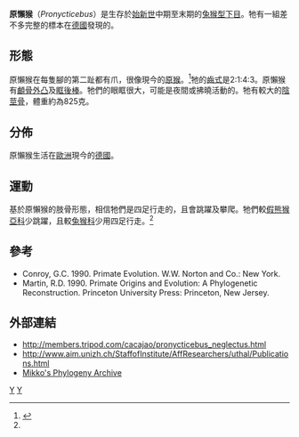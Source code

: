 {{Speciesbox
| taxon =  Pronycticebus neglectus
| fossil_range = [[始新世|始新世]]
| binomial_authority = Grandidier, 1904
}}

'''原懶猴'''（''Pronycticebus''）是生存於[[始新世|始新世]]中期至末期的[[兔猴型下目|兔猴型下目]]。牠有一組差不多完整的標本在[[德國|德國]]發現的。

==形態==
原懶猴在每隻腳的第二趾都有爪，很像現今的[[原猴|原猴]]。<ref name=fleagle1999>{{Cite book en|author=Fleagle, J.G.|year=1999|title=Primate Adaptation and Evolution|publisher=Academic Press|location=San Diego}}</ref>牠的[[齒式|齒式]]是2:1:4:3。原懶猴有[[顱骨外凸|顱骨外凸]]及[[眶後棒|眶後棒]]。牠們的眼眶很大，可能是夜間或拂曉活動的。牠有較大的[[陰莖骨|陰莖骨]]，體重約為825克。

==分佈==
原懶猴生活在[[歐洲|歐洲]]現今的[[德國|德國]]。

==運動==
基於原懶猴的肢骨形態，相信牠們是四足行走的，且會跳躍及攀爬。牠們較[[假熊猴亞科|假熊猴亞科]]少跳躍，且較[[兔猴科|兔猴科]]少用四足行走。<ref name=fleagle1999/>

==參考==
{{reflist}}
* Conroy, G.C. 1990. Primate Evolution. W.W. Norton and Co.: New York.
* Martin, R.D. 1990. Primate Origins and Evolution: A Phylogenetic Reconstruction. Princeton University Press: Princeton, New Jersey.

==外部連結==
* http://members.tripod.com/cacajao/pronycticebus_neglectus.html {{Wayback|url=http://members.tripod.com/cacajao/pronycticebus_neglectus.html |date=20071127024829 }}
* http://www.aim.unizh.ch/StaffofInstitute/AffResearchers/uthal/Publications.html{{dead link|date=2017年12月 |bot=InternetArchiveBot |fix-attempted=yes }}
* [https://web.archive.org/web/20051126150447/http://www.fmnh.helsinki.fi/users/haaramo/metazoa/Deuterostoma/Chordata/Synapsida/Eutheria/primates/Strepsirrhini/Cercamoniinae.htm Mikko's Phylogeny Archive]
{{原猴亞目|S.}}
{{Taxonbar|from=Q7249981}}

[[Category:假熊猴科|Y]]
[[Category:1904年描述的动物|Y]]